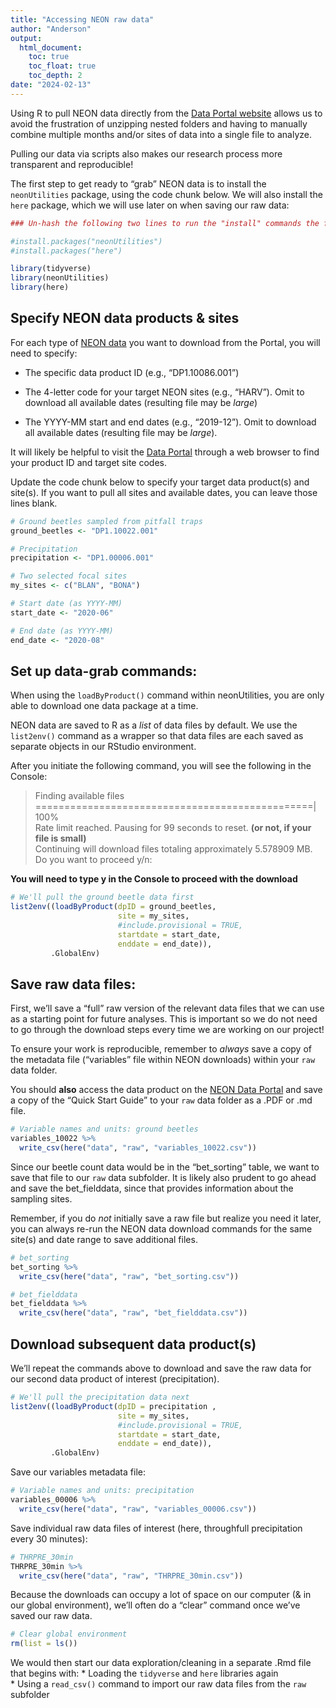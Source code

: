 ```yaml
---
title: "Accessing NEON raw data"
author: "Anderson"
output:
  html_document:
    toc: true
    toc_float: true
    toc_depth: 2
date: "2024-02-13"
---
```


Using R to pull NEON data directly from the [Data Portal website](https://data.neonscience.org/data-products/explore) allows us to avoid the frustration of unzipping nested folders and having to manually combine multiple months and/or sites of data into a single file to analyze. 

Pulling our data via scripts also makes our research process more transparent and reproducible!

The first step to get ready to "grab" NEON data is to install the `neonUtilities` package, using the code chunk below. We will also install the `here` package, which we will use later on when saving our raw data:

```r

### Un-hash the following two lines to run the "install" commands the first time you run this chunk, then re-hash both lines to avoid problems knitting your Markdown document

#install.packages("neonUtilities")
#install.packages("here")

library(tidyverse)
library(neonUtilities)
library(here)

```

## Specify NEON data products & sites

For each type of [NEON data](https://data.neonscience.org/) you want to download from the Portal, you will need to specify:

-   The specific data product ID (e.g., "DP1.10086.001")

-   The 4-letter code for your target NEON sites (e.g., "HARV"). Omit to download all available dates (resulting file may be *large*)

-   The YYYY-MM start and end dates (e.g., "2019-12"). Omit to download all available dates (resulting file may be *large*).

It will likely be helpful to visit the [Data Portal](https://data.neonscience.org/data-products/explore) through a web browser to find your product ID and target site codes.

Update the code chunk below to specify your target data product(s) and site(s). If you want to pull all sites and available dates, you can leave those lines blank.
```r

# Ground beetles sampled from pitfall traps
ground_beetles <- "DP1.10022.001"

# Precipitation
precipitation <- "DP1.00006.001"

# Two selected focal sites
my_sites <- c("BLAN", "BONA")

# Start date (as YYYY-MM)
start_date <- "2020-06"

# End date (as YYYY-MM)
end_date <- "2020-08"

```

## Set up data-grab commands: 
When using the `loadByProduct()` command within neonUtilities, you are only able to download one data package at a time.  

NEON data are saved to R as a *list* of data files by default. 
We use the `list2env()` command as a wrapper so that data files are each saved as separate objects in our RStudio environment.

After you initiate the following command, you will see the following in the Console: 

> Finding available files ================================================| 100%  
> Rate limit reached. Pausing for 99 seconds to reset. **(or not, if your file is small)**  
> Continuing will download files totaling approximately 5.578909 MB.  
> Do you want to proceed y/n: 
  
**You will need to type y in the Console to proceed with the download**

```r

# We'll pull the ground beetle data first
list2env((loadByProduct(dpID = ground_beetles, 
                        site = my_sites, 
                        #include.provisional = TRUE,
                        startdate = start_date,
                        enddate = end_date)),
         .GlobalEnv)

```
## Save raw data files:
First, we'll save a "full" raw version of the relevant data files that we can use as a starting point for future analyses. This is important so we do not need to go through the download steps every time we are working on our project!

To ensure your work is reproducible, remember to *always* save a copy of the metadata file ("variables" file within NEON downloads) within your `raw` data folder.  

You should **also** access the data product on the [NEON Data Portal](https://data.neonscience.org/data-products/explore) and save a copy of the "Quick Start Guide" to your `raw` data folder as a .PDF or .md file.

```r

# Variable names and units: ground beetles
variables_10022 %>% 
  write_csv(here("data", "raw", "variables_10022.csv"))

```
Since our beetle count data would be in the "bet_sorting" table, we want to save that file to our `raw` data subfolder. It is likely also prudent to go ahead and save the bet_fielddata, since that provides information about the sampling sites. 

Remember, if you do *not* initially save a raw file but realize you need it later, you can always re-run the NEON data download commands for the same site(s) and date range to save additional files. 

```r

# bet_sorting
bet_sorting %>% 
  write_csv(here("data", "raw", "bet_sorting.csv"))

# bet_fielddata
bet_fielddata %>% 
  write_csv(here("data", "raw", "bet_fielddata.csv"))

```

## Download subsequent data product(s)
We'll repeat the commands above to download and save the raw data for our second data product of interest (precipitation).

```r

# We'll pull the precipitation data next
list2env((loadByProduct(dpID = precipitation , 
                        site = my_sites, 
                        #include.provisional = TRUE,
                        startdate = start_date,
                        enddate = end_date)),
         .GlobalEnv)

```
Save our variables metadata file:
```r

# Variable names and units: precipitation
variables_00006 %>% 
  write_csv(here("data", "raw", "variables_00006.csv"))

```

Save individual raw data files of interest (here, throughfull precipitation every 30 minutes):
```r

# THRPRE_30min
THRPRE_30min %>% 
  write_csv(here("data", "raw", "THRPRE_30min.csv"))

```

Because the downloads can occupy a lot of space on our computer (& in our global environment), we'll often do a "clear" command once we've saved our raw data. 

```r

# Clear global environment
rm(list = ls())

```


We would then start our data exploration/cleaning in a separate .Rmd file that begins with:
* Loading the `tidyverse` and `here` libraries again  
* Using a `read_csv()` command to import our raw data files from the `raw` subfolder  